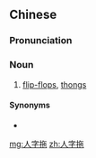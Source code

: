 ==Chinese==
{{zh-forms}}

===Pronunciation===
{{zh-pron
|m=rénzìtuō
|c=jan4 zi6 to1
|cat=n
}}

===Noun===
{{zh-noun}}

# [[flip-flops]], [[thongs]]

====Synonyms====
* {{zh-l|人字拖鞋}}

{{zh-cat|Footwear}}

[[mg:人字拖]]
[[zh:人字拖]]